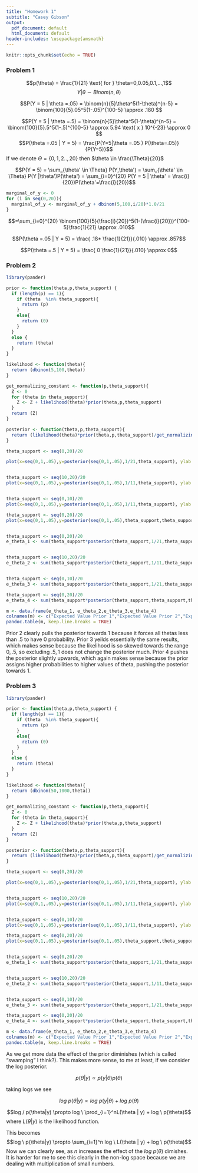 ```yaml
---
title: "Homework 1"
subtitle: "Casey Gibson"
output:
  pdf_document: default
  html_document: default
header-includes: \usepackage{amsmath}
---
```


```r
knitr::opts_chunk$set(echo = TRUE)
```

### Problem 1


$$p(\theta) = \frac{1}{21} \text{ for   }   \theta=0,0.05,0.1,...,1$$
$$Y | \theta \sim Binom(n,\theta)$$

$$P(Y = 5 | \theta =.05) = \binom{n}{5}\theta^5(1-\theta)^{n-5} = \binom{100}{5}.05^5(1-.05)^{100-5} \approx .180 $$

$$P(Y = 5 | \theta =.5) = \binom{n}{5}\theta^5(1-\theta)^{n-5} = \binom{100}{5}.5^5(1-.5)^{100-5} \approx 5.94 \text{ x } 10^{-23} \approx 0 $$
$$P(\theta =.05 | Y = 5) = \frac{P(Y=5|\theta =.05 ) P(\theta=.05)}{P(Y=5)}$$
If we denote $\Theta = \{0,1,2..,20\}$ then $\theta \in \frac{\Theta}{20}$


$$P(Y = 5)  = \sum_{\theta' \in \Theta} P(Y,\theta') = \sum_{\theta' \in \Theta} P(Y |\theta')P(\theta') = \sum_{i=0}^{20} P(Y = 5 | \theta' = \frac{i}{20})P(\theta'=\frac{i}{20})$$
```r
marginal_of_y <- 0
for (i in seq(0,20)){
  marginal_of_y <- marginal_of_y + dbinom(5,100,i/20)*1.0/21
}

```
$$=\sum_{i=0}^{20} \binom{100}{5}(\frac{i}{20})^5(1-(\frac{i}{20}))^{100-5}\frac{1}{21} \approx .010$$

$$P(\theta =.05 | Y = 5) = \frac{ .18* \frac{1}{21}}{.010} \approx .857$$


$$P(\theta =.5 | Y = 5) = \frac{ 0 \frac{1}{21}}{.010} \approx 0$$

### Problem 2


```r
library(pander)

prior <- function(theta,p,theta_support) {
  if (length(p) == 1){
    if (theta  %in% theta_support){
      return (p)
    }
    else{
      return (0)
    }
  }
  else {
    return (theta)
  }
}

likelihood <- function(theta){
  return (dbinom(5,100,theta))
}

get_normalizing_constant <- function(p,theta_support){
  Z <- 0 
  for (theta in theta_support){
    Z <- Z + likelihood(theta)*prior(theta,p,theta_support)
  }
  return (Z)
}

posterior <- function(theta,p,theta_support){
  return (likelihood(theta)*prior(theta,p,theta_support)/get_normalizing_constant(p,theta_support))  
}

theta_support <- seq(0,20)/20

plot(x=seq(0,1,.05),y=posterior(seq(0,1,.05),1/21,theta_support), ylab = "P(theta |Y)",xlab="theta",main="Posterior under prior 1",type="h",ylim = c(0,1))


theta_support <- seq(10,20)/20
plot(x=seq(0,1,.05),y=posterior(seq(0,1,.05),1/11,theta_support), ylab = "P(theta |Y)",xlab="theta",main="Posterior under prior 2",type="h",ylim = c(0,1))


theta_support <- seq(0,10)/20
plot(x=seq(0,1,.05),y=posterior(seq(0,1,.05),1/11,theta_support), ylab = "P(theta |Y)",xlab="theta",main="Posterior under prior 3",type="h",ylim = c(0,1))

theta_support <- seq(0,20)/20
plot(x=seq(0,1,.05),y=posterior(seq(0,1,.05),theta_support,theta_support), ylab = "P(theta |Y)",xlab="theta",main="Posterior under prior 4",type="h",ylim = c(0,1))


theta_support <- seq(0,20)/20
e_theta_1 <- sum(theta_support*posterior(theta_support,1/21,theta_support))


theta_support <- seq(10,20)/20
e_theta_2 <- sum(theta_support*posterior(theta_support,1/11,theta_support))


theta_support <- seq(0,10)/20
e_theta_3 <- sum(theta_support*posterior(theta_support,1/21,theta_support))

theta_support <- seq(0,20)/20
e_theta_4 <- sum(theta_support*posterior(theta_support,theta_support,theta_support))

m <- data.frame(e_theta_1, e_theta_2,e_theta_3,e_theta_4)
colnames(m) <- c("Expected Value Prior 1","Expected Value Prior 2","Expected Value Prior 3","Expected Value Prior 4")
pandoc.table(m, keep.line.breaks = TRUE)


```

Prior 2 clearly pulls the posterior towards $1$ because it forces all thetas less than $.5$ to have $0$ probability. Prior 3 yeilds essentially the same results, which makes sense because the likelihood is so skewed towards the range $0,.5$, so excluding $.5,1$ does not change the posterior much. Prior 4 pushes the posterior slightly upwards, which again makes sense because the prior assigns higher probabilities to higher values of theta, pushing the posterior towards $1$. 

### Problem 3

```r
library(pander)

prior <- function(theta,p,theta_support) {
  if (length(p) == 1){
    if (theta  %in% theta_support){
      return (p)
    }
    else{
      return (0)
    }
  }
  else {
    return (theta)
  }
}

likelihood <- function(theta){
  return (dbinom(50,1000,theta))
}

get_normalizing_constant <- function(p,theta_support){
  Z <- 0 
  for (theta in theta_support){
    Z <- Z + likelihood(theta)*prior(theta,p,theta_support)
  }
  return (Z)
}

posterior <- function(theta,p,theta_support){
  return (likelihood(theta)*prior(theta,p,theta_support)/get_normalizing_constant(p,theta_support))  
}

theta_support <- seq(0,20)/20

plot(x=seq(0,1,.05),y=posterior(seq(0,1,.05),1/21,theta_support), ylab = "P(theta |Y)",xlab="theta",main="Posterior under prior 1",type="h",ylim=c(0,1))


theta_support <- seq(10,20)/20
plot(x=seq(0,1,.05),y=posterior(seq(0,1,.05),1/11,theta_support), ylab = "P(theta |Y)",xlab="theta",main="Posterior under prior 2",type="h",ylim=c(0,1))


theta_support <- seq(0,10)/20
plot(x=seq(0,1,.05),y=posterior(seq(0,1,.05),1/11,theta_support), ylab = "P(theta |Y)",xlab="theta",main="Posterior under prior 3",type="h",ylim=c(0,1))

theta_support <- seq(0,20)/20
plot(x=seq(0,1,.05),y=posterior(seq(0,1,.05),theta_support,theta_support), ylab = "P(theta |Y)",xlab="theta",main="Posterior under prior 4",type="h",ylim=c(0,1))


theta_support <- seq(0,20)/20
e_theta_1 <- sum(theta_support*posterior(theta_support,1/21,theta_support))


theta_support <- seq(10,20)/20
e_theta_2 <- sum(theta_support*posterior(theta_support,1/11,theta_support))


theta_support <- seq(0,10)/20
e_theta_3 <- sum(theta_support*posterior(theta_support,1/21,theta_support))

theta_support <- seq(0,20)/20
e_theta_4 <- sum(theta_support*posterior(theta_support,theta_support,theta_support))

m <- data.frame(e_theta_1, e_theta_2,e_theta_3,e_theta_4)
colnames(m) <- c("Expected Value Prior 1","Expected Value Prior 2","Expected Value Prior 3","Expected Value Prior 4")
pandoc.table(m, keep.line.breaks = TRUE)
```

As we get more data the effect of the prior diminishes (which is called "swamping" I think?). This makes more sense, to me at least, if we consider the log posterior.


$$p(\theta |y ) \propto p(y | \theta)p(\theta)$$

taking logs we see

$$log \ p(\theta|y) \propto log \ p(y | \theta)  + log \ p(\theta)$$

$$log / p(\theta|y) \propto log \ \prod_{i=1}^nL(\theta | y) + log \ p(\theta)$$
where $L(\theta | y)$ is the likelihood function.

This becomes
$$log \ p(\theta|y) \propto \sum_{i=1}^n log \ L(\theta | y) + log \ p(\theta)$$
Now we can clearly see, as $n$ increases the effect of the $log \ p(\theta)$ dimishes. It is harder for me to see this clearly in the non-log space because we are dealing with multiplication of small numbers. 


